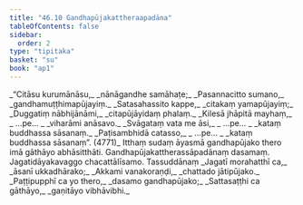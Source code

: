 ```yaml
---
title: "46.10 Gandhapūjakattheraapadāna"
tableOfContents: false
sidebar:
  order: 2
type: "tipitaka"
basket: "su"
book: "ap1"
---
```



<DynamicBreadcrumb />

<Division number="63" book="ap1">

<Paragraph number="5959" type="verses" book="ap1">
_“Citāsu kurumānāsu,_  
_nānāgandhe samāhaṭe;_  
_Pasannacitto sumano,_  
_gandhamuṭṭhimapūjayiṃ._  

</Paragraph>

</Division>
<Division number="64" book="ap1">

<Paragraph number="5960" type="verses" book="ap1">
_Satasahassito kappe,_  
_citakaṃ yamapūjayiṃ;_  
_Duggatiṃ nābhijānāmi,_  
_citapūjāyidaṃ phalaṃ._  

</Paragraph>

</Division>
<Division number="65" book="ap1">

<Paragraph number="5961" type="verses" book="ap1">
_Kilesā jhāpitā mayhaṃ,_  
_ …pe… _  
_viharāmi anāsavo._  

</Paragraph>

</Division>
<Division number="66" book="ap1">

<Paragraph number="5962" type="verses" book="ap1">
_Svāgataṃ vata me āsi,_  
_ …pe… _  
_kataṃ buddhassa sāsanaṃ._  

</Paragraph>

</Division>
<Division number="67" book="ap1">

<Paragraph number="5963" type="verses" book="ap1">
_Paṭisambhidā catasso,_  
_ …pe… _  
_kataṃ buddhassa sāsanaṃ”. (4771)_  

</Paragraph>

<Paragraph number="5964" book="ap1">
Itthaṃ sudaṃ āyasmā gandhapūjako thero imā gāthāyo abhāsitthāti.

</Paragraph>
</Division>

<Paragraph number="5965" type="center" book="ap1">
Gandhapūjakattherassāpadānaṃ dasamaṃ.



</Paragraph>

<Paragraph number="5966" type="center" book="ap1">
Jagatidāyakavaggo chacattālīsamo.



</Paragraph>

<Paragraph number="5967" type="center" book="ap1">
Tassuddānaṃ


</Paragraph>

<Paragraph number="5968" type="verses" book="ap1">
_Jagatī morahatthī ca,_  
_āsanī ukkadhārako;_  
_Akkami vanakoraṇḍi,_  
_chattado jātipūjako._  

</Paragraph>

<Paragraph number="5969" type="verses" book="ap1">
_Paṭṭipupphī ca yo thero,_  
_dasamo gandhapūjako;_  
_Sattasaṭṭhi ca gāthāyo,_  
_gaṇitāyo vibhāvibhi._
</Paragraph>
